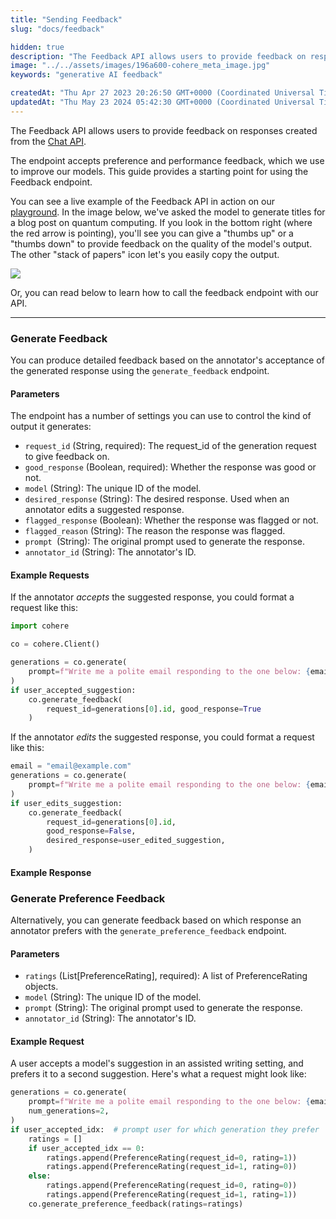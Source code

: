 ```yaml
---
title: "Sending Feedback"
slug: "docs/feedback"

hidden: true 
description: "The Feedback API allows users to provide feedback on responses generated by the Chat API or Generate API to improve models. The endpoint accepts preference and performance feedback, and this guide provides instructions on how to use it."
image: "../../assets/images/196a600-cohere_meta_image.jpg"  
keywords: "generative AI feedback"

createdAt: "Thu Apr 27 2023 20:26:50 GMT+0000 (Coordinated Universal Time)"
updatedAt: "Thu May 23 2024 05:42:30 GMT+0000 (Coordinated Universal Time)"
---
```

The Feedback API allows users to provide feedback on responses created from the [Chat API](/reference/chat).

The endpoint accepts preference and performance feedback, which we use to improve our models.  This guide provides a starting point for using the Feedback endpoint.

You can see a live example of the Feedback API in action on our [playground](https://dashboard.cohere.ai/playground/generate). In the image below, we've asked the model to generate titles for a blog post on quantum computing. If you look in the bottom right (where the red arrow is pointing), you'll see you can give a "thumbs up" or a "thumbs down" to provide feedback on the quality of the model's output. The other "stack of papers" icon let's you easily copy the output. 

<img src='../../assets/images/fe84a21-Screenshot_2023-12-12_at_9.36.29_AM.png' />


Or, you can read below to learn how to call the feedback endpoint with our API.

***

### Generate Feedback

You can produce detailed feedback based on the annotator's acceptance of the generated response using the `generate_feedback` endpoint. 

#### **Parameters**

The endpoint has a number of settings you can use to control the kind of output it generates:

- `request_id` (String, required): The request_id of the generation request to give feedback on.
- `good_response` (Boolean, required): Whether the response was good or not.
- `model` (String): The unique ID of the model.
- `desired_response` (String): The desired response. Used when an annotator edits a suggested response.
- `flagged_response` (Boolean): Whether the response was flagged or not.
- `flagged_reason` (String):  The reason the response was flagged.
- `prompt `(String): The original prompt used to generate the response.
- `annotator_id` (String): The annotator's ID.

#### **Example Requests**

If the annotator _accepts_ the suggested response, you could format a request like this:

```python PYTHON
import cohere

co = cohere.Client()

generations = co.generate(
    prompt=f"Write me a polite email responding to the one below: {email}. Response:"
)
if user_accepted_suggestion:
    co.generate_feedback(
        request_id=generations[0].id, good_response=True
    )
```

If the annotator _edits_ the suggested response, you could format a request like this:

```python PYTHON
email = "email@example.com"
generations = co.generate(
    prompt=f"Write me a polite email responding to the one below: {email}. Response:"
)
if user_edits_suggestion:
    co.generate_feedback(
        request_id=generations[0].id,
        good_response=False,
        desired_response=user_edited_suggestion,
    )
```

#### **Example Response**

### Generate Preference Feedback

Alternatively, you can generate feedback based on which response an annotator prefers with the `generate_preference_feedback` endpoint.

#### **Parameters**

- `ratings` (List[PreferenceRating], required): A list of PreferenceRating objects.
- `model` (String):  The unique ID of the model.
- `prompt` (String): The original prompt used to generate the response.
- `annotator_id` (String):  The annotator's ID.

#### **Example Request**

A user accepts a model's suggestion in an assisted writing setting, and prefers it to a second suggestion. Here's what a request might look like:

```python PYTHON
generations = co.generate(
    prompt=f"Write me a polite email responding to the one below: {email}. Response:",
    num_generations=2,
)
if user_accepted_idx:  # prompt user for which generation they prefer
    ratings = []
    if user_accepted_idx == 0:
        ratings.append(PreferenceRating(request_id=0, rating=1))
        ratings.append(PreferenceRating(request_id=1, rating=0))
    else:
        ratings.append(PreferenceRating(request_id=0, rating=0))
        ratings.append(PreferenceRating(request_id=1, rating=1))
    co.generate_preference_feedback(ratings=ratings)
```
